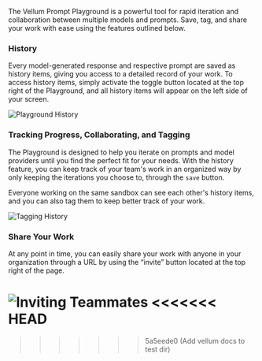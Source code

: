 The Vellum Prompt Playground is a powerful tool for rapid iteration and
collaboration between multiple models and prompts. Save, tag,
and share your work with ease using the features outlined below.

### History

Every model-generated response and respective prompt are saved
as history items, giving you access to a detailed record of your
work. To access history items, simply activate the toggle button
located at the top right of the Playground, and all history items
will appear on the left side of your screen.

![Playground History](https://storage.googleapis.com/vellum-public/help-docs/prompt_history.png)

### Tracking Progress, Collaborating, and Tagging

The Playground is designed to help you iterate on prompts and model
providers until you find the perfect fit for your needs. With the
history feature, you can keep track of your team's work in an organized
way by only keeping the iterations you choose to, through the `save` button.

Everyone working on the same sandbox can see each other's history items,
and you can also tag them to keep better track of your work.

![Tagging History](https://storage.googleapis.com/vellum-public/help-docs/tagging_history.png)

### Share Your Work

At any point in time, you can easily share your work with anyone in
your organization through a URL by using the “invite” button located
at the top right of the page.

![Inviting Teammates](https://storage.googleapis.com/vellum-public/help-docs/inviting_teammates.png)
<<<<<<< HEAD
=======

>>>>>>> 5a5eede0 (Add vellum docs to test dir)
